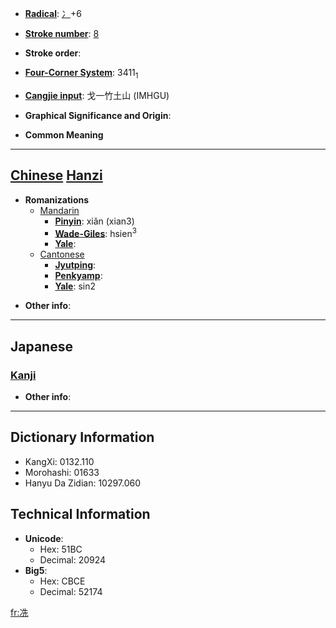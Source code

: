 * '''[[Wiktionary:Chinese radical index| Radical]]''': [[Wiktionary:Chinese radical index 冫|冫]]+6

* '''[[Wiktionary:Chinese total strokes index|Stroke number]]''': [[Wiktionary:Chinese total strokes index 8|8]]

* '''Stroke order''': 

* '''[[Wiktionary:Chinese four corner index|Four-Corner System]]''': 3411<sub>1</sub>

* '''[[Wiktionary:Chinese Cangjie index|Cangjie input]]''': 戈一竹土山 (IMHGU)

* '''Graphical Significance and Origin''': 

* '''Common Meaning'''

----

== [[Chinese]] [[Hanzi]] ==

* '''Romanizations'''
** [[Mandarin]]
*** '''[[Pinyin]]''': xiǎn (xian3)
*** '''[[Wade-Giles]]''': hsien<sup>3</sup>
*** '''[[Yale]]''': 
**[[Cantonese]]
***'''[[Jyutping]]''':
***'''[[Penkyamp]]''': 
***'''[[Yale]]''': sin2

* '''Other info''': 

----

==Japanese==
===[[Kanji]]===
{{kanji|on readings=[[しょう]] (shō)
|kun readings=[[さむい]] (samui)
}}

* '''Other info''':  

----

== Dictionary Information ==

* KangXi: 0132.110
* Morohashi: 01633
* Hanyu Da Zidian: 10297.060

== Technical Information ==

* '''Unicode''':
** Hex: 51BC
** Decimal: 20924
* '''Big5''':
** Hex: CBCE
** Decimal: 52174

[[fr:冼]]